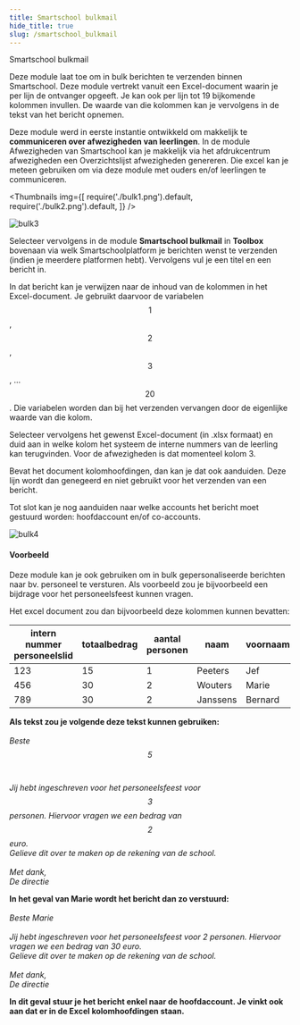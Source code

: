 ```yaml
---
title: Smartschool bulkmail 
hide_title: true 
slug: /smartschool_bulkmail
---
```


<ImageTitle img="smsbulk.png">Smartschool bulkmail</ImageTitle>

Deze module laat toe om in bulk berichten te verzenden binnen Smartschool. Deze module vertrekt vanuit een Excel-document waarin je per lijn de ontvanger opgeeft. Je kan ook per lijn tot 19 bijkomende kolommen invullen. De waarde van die kolommen kan je vervolgens in de tekst van het bericht opnemen.

Deze module werd in eerste instantie ontwikkeld om makkelijk te **communiceren over afwezigheden van leerlingen**. In de module Afwezigheden van Smartschool kan je makkelijk via het afdrukcentrum afwezigheden een Overzichtslijst afwezigheden genereren. Die excel kan je meteen gebruiken om via deze module met ouders en/of leerlingen te communiceren.

<Thumbnails img={[
    require('./bulk1.png').default, 
    require('./bulk2.png').default, 
]} />

![bulk3](./bulk3.png)

Selecteer vervolgens in de module **Smartschool bulkmail** in **Toolbox** bovenaan via welk Smartschoolplatform je berichten wenst te verzenden (indien je meerdere platformen hebt). Vervolgens vul je een titel en een bericht in.

In dat bericht kan je verwijzen naar de inhoud van de kolommen in het Excel-document. Je gebruikt daarvoor de variabelen $$1$$, $$2$$, $$3$$, ... $$20$$. Die variabelen worden dan bij het verzenden vervangen door de eigenlijke waarde van die kolom.

Selecteer vervolgens het gewenst Excel-document (in .xlsx formaat) en duid aan in welke kolom het systeem de interne nummers van de leerling kan terugvinden. Voor de afwezigheden is dat momenteel kolom 3.

Bevat het document kolomhoofdingen, dan kan je dat ook aanduiden. Deze lijn wordt dan genegeerd en niet gebruikt voor het verzenden van een bericht.

Tot slot kan je nog aanduiden naar welke accounts het bericht moet gestuurd worden: hoofdaccount en/of co-accounts.

![bulk4](./bulk4.png)

#### Voorbeeld
Deze module kan je ook gebruiken om in bulk gepersonaliseerde berichten naar bv. personeel te versturen. Als voorbeeld zou je bijvoorbeeld een bijdrage voor het personeelsfeest kunnen vragen.

Het excel document zou dan bijvoorbeeld deze kolommen kunnen bevatten:

|intern nummer personeelslid| totaalbedrag|aantal personen|naam|voornaam|
|---|---|---|---|---|
|123|15|1|Peeters|Jef|
|456|30|2|Wouters|Marie|
|789|30|2|Janssens|Bernard|

**Als tekst zou je volgende deze tekst kunnen gebruiken:**<br/><br/>
        *Beste $$5$$<br/><br/>
        Jij hebt ingeschreven voor het personeelsfeest voor $$3$$ personen. Hiervoor vragen we een bedrag van $$2$$ euro.<br/>
        Gelieve dit over te maken op de rekening van de school.<br/><br/>
        Met dank,<br/>
        De directie<br/>*

**In het geval van Marie wordt het bericht dan zo verstuurd:**<br/><br/>
        *Beste Marie<br/><br/>
        Jij hebt ingeschreven voor het personeelsfeest voor 2 personen. Hiervoor vragen we een bedrag van 30 euro.<br/>
        Gelieve dit over te maken op de rekening van de school.<br/><br/>
        Met dank,<br/>
        De directie<br/>*


**In dit geval stuur je het bericht enkel naar de hoofdaccount. Je vinkt ook aan dat er in de Excel kolomhoofdingen staan.**